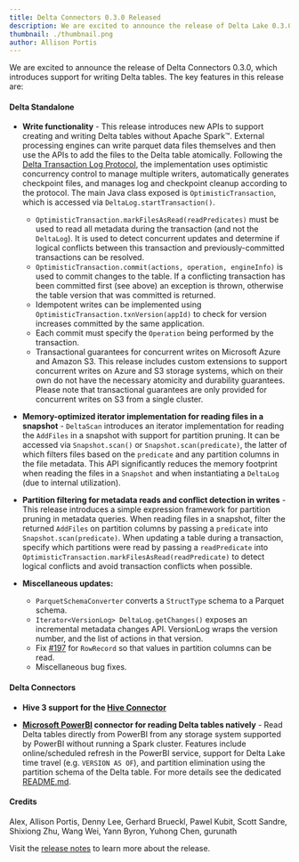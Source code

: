 ```yaml
---
title: Delta Connectors 0.3.0 Released
description: We are excited to announce the release of Delta Lake 0.3.0.
thumbnail: ./thumbnail.png
author: Allison Portis
---
```


We are excited to announce the release of Delta Connectors 0.3.0, which introduces support for writing Delta tables. The key features in this release are:

#### Delta Standalone

- **Write functionality** - This release introduces new APIs to support creating and writing Delta tables without Apache Spark™. External processing engines can write parquet data files themselves and then use the APIs to add the files to the Delta table atomically. Following the [Delta Transaction Log Protocol](https://github.com/delta-io/delta/blob/master/PROTOCOL.md), the implementation uses optimistic concurrency control to manage multiple writers, automatically generates checkpoint files, and manages log and checkpoint cleanup according to the protocol. The main Java class exposed is `OptimisticTransaction`, which is accessed via `DeltaLog.startTransaction()`.

  - `OptimisticTransaction.markFilesAsRead(readPredicates)` must be used to read all metadata during the transaction (and not the `DeltaLog`). It is used to detect concurrent updates and determine if logical conflicts between this transaction and previously-committed transactions can be resolved.
  - `OptimisticTransaction.commit(actions, operation, engineInfo)` is used to commit changes to the table. If a conflicting transaction has been committed first (see above) an exception is thrown, otherwise the table version that was committed is returned.
  - Idempotent writes can be implemented using `OptimisticTransaction.txnVersion(appId)` to check for version increases committed by the same application.
  - Each commit must specify the `Operation` being performed by the transaction.
  - Transactional guarantees for concurrent writes on Microsoft Azure and Amazon S3. This release includes custom extensions to support concurrent writes on Azure and S3 storage systems, which on their own do not have the necessary atomicity and durability guarantees. Please note that transactional guarantees are only provided for concurrent writes on S3 from a single cluster.

- **Memory-optimized iterator implementation for reading files in a snapshot** - `DeltaScan` introduces an iterator implementation for reading the `AddFiles` in a snapshot with support for partition pruning. It can be accessed via `Snapshot.scan()` or `Snapshot.scan(predicate)`, the latter of which filters files based on the `predicate` and any partition columns in the file metadata. This API significantly reduces the memory footprint when reading the files in a `Snapshot` and when instantiating a `DeltaLog` (due to internal utilization).

- **Partition filtering for metadata reads and conflict detection in writes** - This release introduces a simple expression framework for partition pruning in metadata queries. When reading files in a snapshot, filter the returned `AddFiles` on partition columns by passing a `predicate` into `Snapshot.scan(predicate)`. When updating a table during a transaction, specify which partitions were read by passing a `readPredicate` into `OptimisticTransaction.markFilesAsRead(readPredicate)` to detect logical conflicts and avoid transaction conflicts when possible.

- **Miscellaneous updates:**

  - `ParquetSchemaConverter` converts a `StructType` schema to a Parquet schema.
  - `Iterator<VersionLog> DeltaLog.getChanges()` exposes an incremental metadata changes API. VersionLog wraps the version number, and the list of actions in that version.
  - Fix [#197](https://github.com/delta-io/connectors/pull/197) for `RowRecord` so that values in partition columns can be read.
  - Miscellaneous bug fixes.

#### Delta Connectors

- **Hive 3 support for the [Hive Connector](https://mvnrepository.com/artifact/io.delta/delta-hive)**

- **[Microsoft PowerBI](https://powerbi.microsoft.com/en-us/) connector for reading Delta tables natively** - Read Delta tables directly from PowerBI from any storage system supported by PowerBI without running a Spark cluster. Features include online/scheduled refresh in the PowerBI service, support for Delta Lake time travel (e.g. `VERSION AS OF`), and partition elimination using the partition schema of the Delta table. For more details see the dedicated [README.md](https://github.com/delta-io/connectors/blob/master/powerbi/README.md).

#### Credits

Alex, Allison Portis, Denny Lee, Gerhard Brueckl, Pawel Kubit, Scott Sandre, Shixiong Zhu, Wang Wei, Yann Byron, Yuhong Chen, gurunath

Visit the [release notes](https://github.com/delta-io/connectors/releases/tag/v0.3.0) to learn more about the release.
